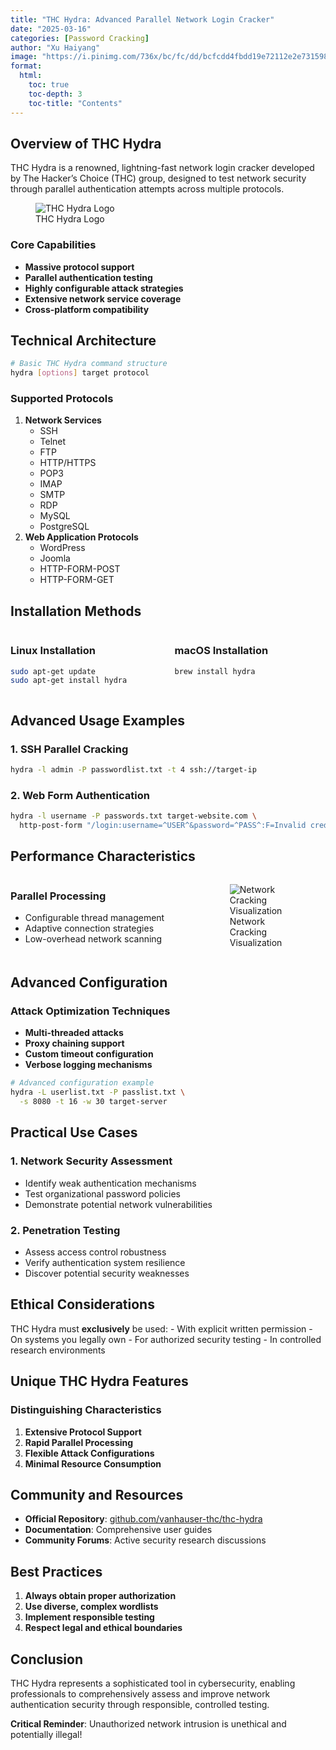 ```yaml
---
title: "THC Hydra: Advanced Parallel Network Login Cracker"
date: "2025-03-16"
categories: [Password Cracking]
author: "Xu Haiyang"
image: "https://i.pinimg.com/736x/bc/fc/dd/bcfcdd4fbdd19e72112e2e73159851d7.jpg"
format:
  html:
    toc: true
    toc-depth: 3
    toc-title: "Contents"
---
```


## Overview of THC Hydra

THC Hydra is a renowned, lightning-fast network login cracker developed by The Hacker's Choice (THC) group, designed to test network security through parallel authentication attempts across multiple protocols.

![THC Hydra Logo](https://i.pinimg.com/736x/bc/fc/dd/bcfcdd4fbdd19e72112e2e73159851d7.jpg)

### Core Capabilities

-   **Massive protocol support**
-   **Parallel authentication testing**
-   **Highly configurable attack strategies**
-   **Extensive network service coverage**
-   **Cross-platform compatibility**

## Technical Architecture

``` bash
# Basic THC Hydra command structure
hydra [options] target protocol
```

### Supported Protocols

1.  **Network Services**
    -   SSH
    -   Telnet
    -   FTP
    -   HTTP/HTTPS
    -   POP3
    -   IMAP
    -   SMTP
    -   RDP
    -   MySQL
    -   PostgreSQL
2.  **Web Application Protocols**
    -   WordPress
    -   Joomla
    -   HTTP-FORM-POST
    -   HTTP-FORM-GET

## Installation Methods

::::: columns
::: {.column width="50%"}
### Linux Installation

``` bash
sudo apt-get update
sudo apt-get install hydra
```
:::

::: {.column width="50%"}
### macOS Installation

``` bash
brew install hydra
```
:::
:::::

## Advanced Usage Examples

### 1. SSH Parallel Cracking

``` bash
hydra -l admin -P passwordlist.txt -t 4 ssh://target-ip
```

### 2. Web Form Authentication

``` bash
hydra -l username -P passwords.txt target-website.com \
  http-post-form "/login:username=^USER^&password=^PASS^:F=Invalid credentials"
```

## Performance Characteristics

::::: columns
::: {.column width="60%"}
### Parallel Processing

-   Configurable thread management
-   Adaptive connection strategies
-   Low-overhead network scanning
:::

::: {.column width="40%"}
![Network Cracking Visualization](https://pluralsight.imgix.net/course-images/credential-access-thc-hydra-v1.png)
:::
:::::

## Advanced Configuration

### Attack Optimization Techniques

-   **Multi-threaded attacks**
-   **Proxy chaining support**
-   **Custom timeout configuration**
-   **Verbose logging mechanisms**

``` bash
# Advanced configuration example
hydra -L userlist.txt -P passlist.txt \
  -s 8080 -t 16 -w 30 target-server
```

## Practical Use Cases

### 1. Network Security Assessment

-   Identify weak authentication mechanisms
-   Test organizational password policies
-   Demonstrate potential network vulnerabilities

### 2. Penetration Testing

-   Assess access control robustness
-   Verify authentication system resilience
-   Discover potential security weaknesses

## Ethical Considerations

::: callout-warning
THC Hydra must **exclusively** be used: - With explicit written permission - On systems you legally own - For authorized security testing - In controlled research environments
:::

## Unique THC Hydra Features

### Distinguishing Characteristics

1.  **Extensive Protocol Support**
2.  **Rapid Parallel Processing**
3.  **Flexible Attack Configurations**
4.  **Minimal Resource Consumption**

## Community and Resources

-   **Official Repository**: [github.com/vanhauser-thc/thc-hydra](https://github.com/vanhauser-thc/thc-hydra)
-   **Documentation**: Comprehensive user guides
-   **Community Forums**: Active security research discussions

## Best Practices

1.  **Always obtain proper authorization**
2.  **Use diverse, complex wordlists**
3.  **Implement responsible testing**
4.  **Respect legal and ethical boundaries**

## Conclusion

THC Hydra represents a sophisticated tool in cybersecurity, enabling professionals to comprehensively assess and improve network authentication security through responsible, controlled testing.

::: callout-tip
**Critical Reminder**: Unauthorized network intrusion is unethical and potentially illegal!
:::
